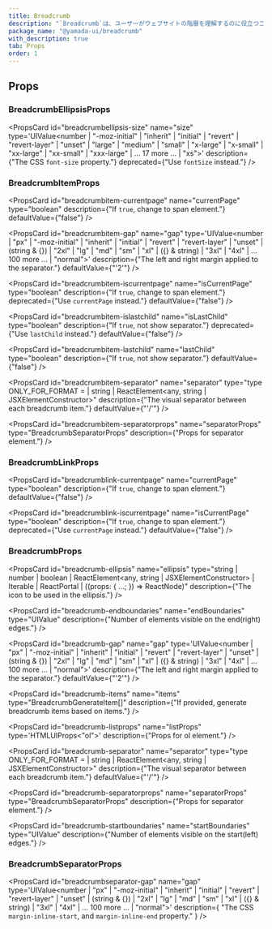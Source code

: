 ```yaml
---
title: Breadcrumb
description: "`Breadcrumb`は、ユーザーがウェブサイトの階層を理解するのに役立つコンポーネントです。"
package_name: "@yamada-ui/breadcrumb"
with_description: true
tab: Props
order: 1
---
```


## Props

### BreadcrumbEllipsisProps

<PropsCard
  id="breadcrumbellipsis-size"
  name="size"
  type='UIValue<number | "-moz-initial" | "inherit" | "initial" | "revert" | "revert-layer" | "unset" | "large" | "medium" | "small" | "x-large" | "x-small" | "xx-large" | "xx-small" | "xxx-large" | ... 17 more ... | "xs">'
  description={"The CSS `font-size` property."}
  deprecated={"Use `fontSize` instead."}
/>

### BreadcrumbItemProps

<PropsCard
  id="breadcrumbitem-currentpage"
  name="currentPage"
  type="boolean"
  description={"If `true`, change to span element."}
  defaultValue={"false"}
/>

<PropsCard
  id="breadcrumbitem-gap"
  name="gap"
  type='UIValue<number | "px" | "-moz-initial" | "inherit" | "initial" | "revert" | "revert-layer" | "unset" | (string & {}) | "2xl" | "lg" | "md" | "sm" | "xl" | ({} & string) | "3xl" | "4xl" | ... 100 more ... | "normal">'
  description={"The left and right margin applied to the separator."}
  defaultValue={"'2'"}
/>

<PropsCard
  id="breadcrumbitem-iscurrentpage"
  name="isCurrentPage"
  type="boolean"
  description={"If `true`, change to span element."}
  deprecated={"Use `currentPage` instead."}
  defaultValue={"false"}
/>

<PropsCard
  id="breadcrumbitem-islastchild"
  name="isLastChild"
  type="boolean"
  description={"If `true`, not show separator."}
  deprecated={"Use `lastChild` instead."}
  defaultValue={"false"}
/>

<PropsCard
  id="breadcrumbitem-lastchild"
  name="lastChild"
  type="boolean"
  description={"If `true`, not show separator."}
  defaultValue={"false"}
/>

<PropsCard
  id="breadcrumbitem-separator"
  name="separator"
  type="type ONLY_FOR_FORMAT =
  | string
  | ReactElement<any, string | JSXElementConstructor<any>>"
  description={"The visual separator between each breadcrumb item."}
  defaultValue={"'/'"}
/>

<PropsCard
  id="breadcrumbitem-separatorprops"
  name="separatorProps"
  type="BreadcrumbSeparatorProps"
  description={"Props for separator element."}
/>

### BreadcrumbLinkProps

<PropsCard
  id="breadcrumblink-currentpage"
  name="currentPage"
  type="boolean"
  description={"If `true`, change to span element."}
  defaultValue={"false"}
/>

<PropsCard
  id="breadcrumblink-iscurrentpage"
  name="isCurrentPage"
  type="boolean"
  description={"If `true`, change to span element."}
  deprecated={"Use `currentPage` instead."}
  defaultValue={"false"}
/>

### BreadcrumbProps

<PropsCard
  id="breadcrumb-ellipsis"
  name="ellipsis"
  type="string | number | boolean | ReactElement<any, string | JSXElementConstructor<any>> | Iterable<ReactNode> | ReactPortal | ((props: { ...; }) => ReactNode)"
  description={"The icon to be used in the ellipsis."}
/>

<PropsCard
  id="breadcrumb-endboundaries"
  name="endBoundaries"
  type="UIValue<number>"
  description={"Number of elements visible on the end(right) edges."}
/>

<PropsCard
  id="breadcrumb-gap"
  name="gap"
  type='UIValue<number | "px" | "-moz-initial" | "inherit" | "initial" | "revert" | "revert-layer" | "unset" | (string & {}) | "2xl" | "lg" | "md" | "sm" | "xl" | ({} & string) | "3xl" | "4xl" | ... 100 more ... | "normal">'
  description={"The left and right margin applied to the separator."}
  defaultValue={"'2'"}
/>

<PropsCard
  id="breadcrumb-items"
  name="items"
  type="BreadcrumbGenerateItem[]"
  description={"If provided, generate breadcrumb items based on items."}
/>

<PropsCard
  id="breadcrumb-listprops"
  name="listProps"
  type='HTMLUIProps<"ol">'
  description={"Props for ol element."}
/>

<PropsCard
  id="breadcrumb-separator"
  name="separator"
  type="type ONLY_FOR_FORMAT =
  | string
  | ReactElement<any, string | JSXElementConstructor<any>>"
  description={"The visual separator between each breadcrumb item."}
  defaultValue={"'/'"}
/>

<PropsCard
  id="breadcrumb-separatorprops"
  name="separatorProps"
  type="BreadcrumbSeparatorProps"
  description={"Props for separator element."}
/>

<PropsCard
  id="breadcrumb-startboundaries"
  name="startBoundaries"
  type="UIValue<number>"
  description={"Number of elements visible on the start(left) edges."}
/>

### BreadcrumbSeparatorProps

<PropsCard
  id="breadcrumbseparator-gap"
  name="gap"
  type='UIValue<number | "px" | "-moz-initial" | "inherit" | "initial" | "revert" | "revert-layer" | "unset" | (string & {}) | "2xl" | "lg" | "md" | "sm" | "xl" | ({} & string) | "3xl" | "4xl" | ... 100 more ... | "normal">'
  description={
    "The CSS `margin-inline-start`, and `margin-inline-end` property."
  }
/>
